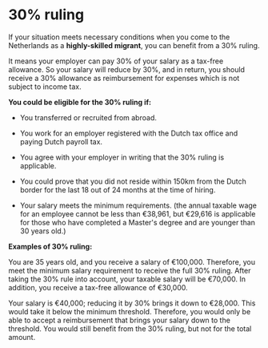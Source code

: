 
# 30% ruling 
If your situation meets necessary conditions when you come to the Netherlands as a **highly-skilled migrant**, you can benefit from a 30% ruling. 

It means your employer can pay 30% of your salary as a tax-free allowance. So your salary will reduce by 30%, and in return, you should receive a 30% allowance as reimbursement for expenses which is not subject to income tax. 

**You could be eligible for the 30% ruling if:** 

- You transferred or recruited from abroad.

- You work for an employer registered with the Dutch tax office and paying Dutch payroll tax.

- You agree with your employer in writing that the 30% ruling is applicable.

- You could prove that you did not reside within 150km from the Dutch border for the last 18 out of 24 months at the time of hiring. 

- Your salary meets the minimum requirements. (the annual taxable wage for an employee cannot be less than €38,961, but €29,616 is applicable for those who have completed a Master's degree and are younger than 30 years old.) 

**Examples of 30% ruling:**

You are 35 years old, and you receive a salary of €100,000. Therefore, you meet the minimum salary requirement to receive the full 30% ruling. After taking the 30% rule into account, your taxable salary will be €70,000. In addition, you receive a tax-free allowance of €30,000.

Your salary is €40,000; reducing it by 30% brings it down to €28,000. This would take it below the minimum threshold. Therefore, you would only be able to accept a reimbursement that brings your salary down to the threshold. You would still benefit from the 30% ruling, but not for the total amount.
